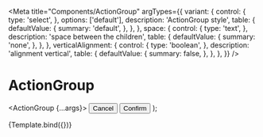 
<Meta
  title="Components/ActionGroup"
  argTypes={{
    variant: {
      control: {
        type: 'select',
      },
      options: ['default'],
      description: 'ActionGroup style',
      table: {
        defaultValue: {
          summary: 'default',
        },
      },
    },
    space: {
      control: {
        type: 'text',
      },
      description: 'space between the children',
      table: {
        defaultValue: {
          summary: 'none',
        },
      },
    },
    verticalAlignment: {
      control: {
        type: 'boolean',
      },
      description: 'alignment vertical',
      table: {
        defaultValue: {
          summary: false,
        },
      },
    },
  }}
/>

# ActionGroup

  <ActionGroup {...args}>
    <Button variant="text" size="small">
      Cancel
    </Button>
    <Button variant="primary" size="small">
      Confirm
    </Button>
  </ActionGroup>
);

<Canvas>
  <Story name="Default">{Template.bind({})}</Story>
</Canvas>

<ArgsTable story="Default" />
